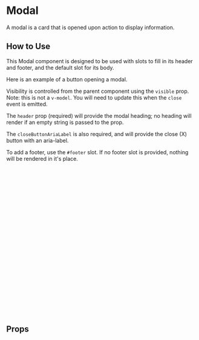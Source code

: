 
# Modal

A modal is a card that is opened upon action to display information.

<Canvas of={Primary} />

## How to Use

This Modal component is designed to be used with slots to fill in its header and footer, and the default slot for its body.

Here is an example of a button opening a modal.

Visibility is controlled from the parent component using the `visible` prop. Note: this is not a `v-model`. You will need to update this when the `close` event is emitted.

The `header` prop (required) will provide the modal heading; no heading will render if an empty string is passed to the prop.

The `closeButtonAriaLabel` is also required, and will provide the close (X) button with an aria-label.

To add a footer, use the `#footer` slot. If no footer slot is provided, nothing will be rendered in it's place.

```html
<LobButton @click="isModalVisible = true"> Open Modal </LobButton>

<Modal
  :visible="isModalVisible"
  header="Select Tracking Events"
  closeButtonAriaLabel="Close Modal"
  @close="isModalVisible = false"
>
  Would you like to export an additional CSV of associated tracking events?
  <RadioGroup>
    <radio-button
      name="exportCSV"
      value="yes"
      label="Yes"
      v-model="radioModel"
    />
    <radio-button name="exportCSV" value="no" label="No" v-model="radioModel" />
  </RadioGroup>

  <template v-slot:footer>
    <div class="flex self-end">
      <LobButton variant="secondary">Go back</LobButton>
      <LobButton variant="primary" class="ml-2">Submit</LobButton>
    </div>
  </template>
</Modal>
```

## Props

<ArgTypes story={PRIMARY_STORY} />
